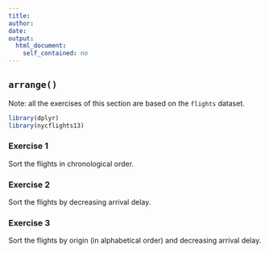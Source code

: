 ```yaml
---
title:
author:
date:
output:
  html_document:
    self_contained: no
---
```




## `arrange()`
Note: all the exercises of this section are based on the `flights` dataset.


```r
library(dplyr)
library(nycflights13)
```


### Exercise 1
Sort the flights in chronological order.




### Exercise 2
Sort the flights by decreasing arrival delay.




### Exercise 3
Sort the flights by origin (in alphabetical order) and decreasing arrival delay.



